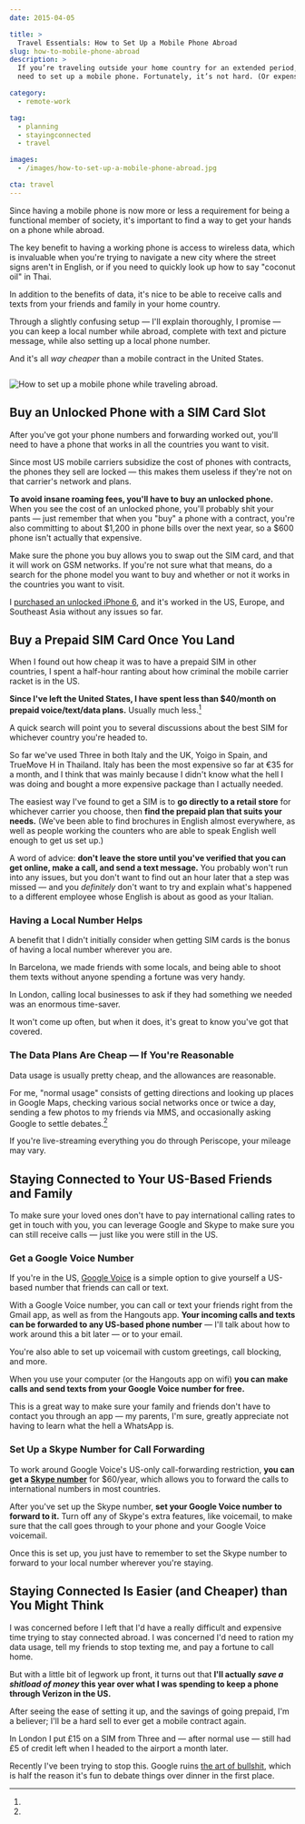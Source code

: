 ```yaml
---
date: 2015-04-05

title: >
  Travel Essentials: How to Set Up a Mobile Phone Abroad
slug: how-to-mobile-phone-abroad
description: >
  If you’re traveling outside your home country for an extended period, you’ll
  need to set up a mobile phone. Fortunately, it’s not hard. (Or expensive.)

category:
  - remote-work

tag:
  - planning
  - stayingconnected
  - travel

images:
  - /images/how-to-set-up-a-mobile-phone-abroad.jpg

cta: travel
---
```



Since having a mobile phone is now more or less a requirement for being a
functional member of society, it's important to find a way to get your hands on
a phone while abroad.

The key benefit to having a working phone is access to wireless data, which is
invaluable when you're trying to navigate a new city where the street signs
aren't in English, or if you need to quickly look up how to say "coconut oil" in
Thai.

In addition to the benefits of data, it's nice to be able to receive calls and
texts from your friends and family in your home country.

Through a slightly confusing setup — I'll explain thoroughly, I promise — you
can keep a local number while abroad, complete with text and picture message,
while also setting up a local phone number.

And it's all _way cheaper_ than a mobile contract in the United States.

<Image>

![How to set up a mobile phone while traveling abroad.](images/how-to-set-up-a-mobile-phone-abroad.jpg)

</Image>

## Buy an Unlocked Phone with a SIM Card Slot

After you've got your phone numbers and forwarding worked out, you'll need to
have a phone that works in all the countries you want to visit.

Since most US mobile carriers subsidize the cost of phones with contracts, the
phones they sell are locked — this makes them useless if they're not on that
carrier's network and plans.

**To avoid insane roaming fees, you'll have to buy an unlocked phone.** When you
see the cost of an unlocked phone, you'll probably shit your pants — just
remember that when you "buy" a phone with a contract, you're also committing to
about $1,200 in phone bills over the next year, so a $600 phone isn't actually
that expensive.

Make sure the phone you buy allows you to swap out the SIM card, and that it
will work on GSM networks. If you're not sure what that means, do a search for
the phone model you want to buy and whether or not it works in the countries you
want to visit.

I [purchased an unlocked iPhone 6][1], and it's worked in the US, Europe, and
Southeast Asia without any issues so far.

## Buy a Prepaid SIM Card Once You Land

When I found out how cheap it was to have a prepaid SIM in other countries, I
spent a half-hour ranting about how criminal the mobile carrier racket is in the
US.

**Since I've left the United States, I have spent less than \$40/month on
prepaid voice/text/data plans.** Usually much less.[^uk]

A quick search will point you to several discussions about the best SIM for
whichever country you're headed to.

So far we've used Three in both Italy and the UK, Yoigo in Spain, and TrueMove H
in Thailand. Italy has been the most expensive so far at €35 for a month, and I
think that was mainly because I didn't know what the hell I was doing and bought
a more expensive package than I actually needed.

The easiest way I've found to get a SIM is to **go directly to a retail store**
for whichever carrier you choose, then **find the prepaid plan that suits your
needs.** (We've been able to find brochures in English almost everywhere, as
well as people working the counters who are able to speak English well enough to
get us set up.)

A word of advice: **don't leave the store until you've verified that you can get
online, make a call, and send a text message.** You probably won't run into any
issues, but you don't want to find out an hour later that a step was missed —
and you _definitely_ don't want to try and explain what's happened to a
different employee whose English is about as good as your Italian.

### Having a Local Number Helps

A benefit that I didn't initially consider when getting SIM cards is the bonus
of having a local number wherever you are.

In Barcelona, we made friends with some locals, and being able to shoot them
texts without anyone spending a fortune was very handy.

In London, calling local businesses to ask if they had something we needed was
an enormous time-saver.

It won't come up often, but when it does, it's great to know you've got that
covered.

### The Data Plans Are Cheap — If You're Reasonable

Data usage is usually pretty cheap, and the allowances are reasonable.

For me, "normal usage" consists of getting directions and looking up places in
Google Maps, checking various social networks once or twice a day, sending a few
photos to my friends via MMS, and occasionally asking Google to settle
debates.[^debates]

If you're live-streaming everything you do through Periscope, your mileage may
vary.

## Staying Connected to Your US-Based Friends and Family

To make sure your loved ones don't have to pay international calling rates to
get in touch with you, you can leverage Google and Skype to make sure you can
still receive calls — just like you were still in the US.

### Get a Google Voice Number

If you're in the US, [Google Voice][2] is a simple option to give yourself a
US-based number that friends can call or text.

With a Google Voice number, you can call or text your friends right from the
Gmail app, as well as from the Hangouts app. **Your incoming calls and texts can
be forwarded to any US-based phone number** — I'll talk about how to work around
this a bit later — or to your email.

You're also able to set up voicemail with custom greetings, call blocking, and
more.

When you use your computer (or the Hangouts app on wifi) **you can make calls
and send texts from your Google Voice number for free.**

This is a great way to make sure your family and friends don't have to contact
you through an app — my parents, I'm sure, greatly appreciate not having to
learn what the hell a WhatsApp is.

### Set Up a Skype Number for Call Forwarding

To work around Google Voice's US-only call-forwarding restriction, **you can get
a [Skype number][3]** for \$60/year, which allows you to forward the calls to
international numbers in most countries.

After you've set up the Skype number, **set your Google Voice number to forward
to it.** Turn off any of Skype's extra features, like voicemail, to make sure
that the call goes through to your phone and your Google Voice voicemail.

Once this is set up, you just have to remember to set the Skype number to
forward to your local number wherever you're staying.

## Staying Connected Is Easier (and Cheaper) than You Might Think

I was concerned before I left that I'd have a really difficult and expensive
time trying to stay connected abroad. I was concerned I'd need to ration my data
usage, tell my friends to stop texting me, and pay a fortune to call home.

But with a little bit of legwork up front, it turns out that **I'll actually
_save a shitload of money_ this year over what I was spending to keep a phone
through Verizon in the US.**

After seeing the ease of setting it up, and the savings of going prepaid, I'm a
believer; I'll be a hard sell to ever get a mobile contract again.

[^uk]:
  In London I put £15 on a SIM from Three and — after normal use — still had £5
  of credit left when I headed to the airport a month later.

[^debates]:
  Recently I've been trying to stop this. Google ruins [the art of bullshit][4],
  which is half the reason it's fun to debate things over dinner in the first
  place.

[1]: http://amzn.to/1GyjrWh
[2]: https://www.google.com/googlevoice/about.html
[3]: http://www.skype.com/en/features/
[4]: https://medium.com/funny-stuff/the-fine-art-of-bullshit-c09f7bbb391e
